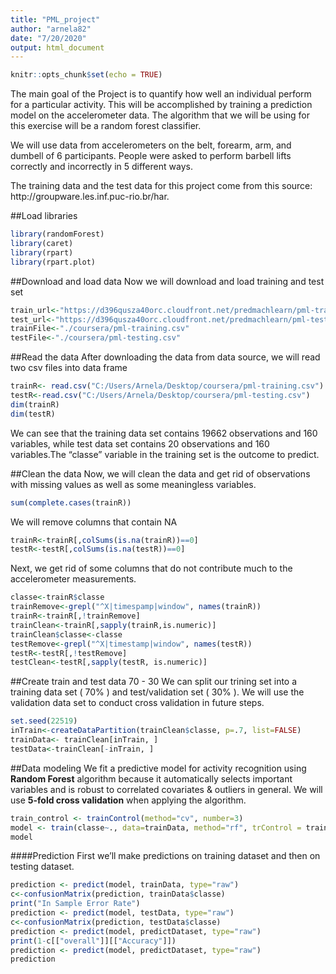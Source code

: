 ---
title: "PML_project"
author: "arnela82"
date: "7/20/2020"
output: html_document
---

```{r setup, include=FALSE}
knitr::opts_chunk$set(echo = TRUE)
```

The main goal of the Project is to quantify how well an individual perform for a particular activity. This will be accomplished by training a prediction model on the accelerometer data. The algorithm that we will be using for this exercise will be a random forest classifier.

We will use data from accelerometers on the belt, forearm, arm, and dumbell of 6 participants. People were asked to perform barbell lifts correctly and incorrectly in 5 different ways. 

The training data and the test data for this project come from this source: http://groupware.les.inf.puc-rio.br/har.

##Load libraries
```{r cache=TRUE}
library(randomForest)
library(caret)
library(rpart)
library(rpart.plot)

```

##Download and load data
Now we will download and load training and test set
```{r}
train_url<-"https://d396qusza40orc.cloudfront.net/predmachlearn/pml-training.csv"
test_url<-"https://d396qusza40orc.cloudfront.net/predmachlearn/pml-testing.csv"
trainFile<-"./coursera/pml-training.csv"
testFile<-"./coursera/pml-testing.csv"

```

##Read the data
After downloading the data from data source, we will read two csv files into data frame

```{r cache=TRUE}
trainR<- read.csv("C:/Users/Arnela/Desktop/coursera/pml-training.csv")
testR<-read.csv("C:/Users/Arnela/Desktop/coursera/pml-testing.csv")
dim(trainR)
dim(testR)
```
We can see that the training data set contains 19662 observations and 160 variables, while test data set contains 20 observations and 160 variables.The "classe" variable in the training set is the outcome to predict. 

##Clean the data
Now, we will clean the data and get rid of observations with missing values as well as some meaningless variables.

```{r, cache=TRUE}
sum(complete.cases(trainR))
```
We will remove columns that contain NA
```{r, cache=TRUE}
trainR<-trainR[,colSums(is.na(trainR))==0]
testR<-testR[,colSums(is.na(testR))==0]
```


Next, we get rid of some columns that do not contribute much to the accelerometer measurements.

```{r, cache=TRUE}
classe<-trainR$classe
trainRemove<-grepl("^X|timespamp|window", names(trainR))
trainR<-trainR[,!trainRemove]
trainClean<-trainR[,sapply(trainR,is.numeric)]
trainClean$classe<-classe
testRemove<-grepl("^X|timestamp|window", names(testR))
testR<-testR[,!testRemove]
testClean<-testR[,sapply(testR, is.numeric)]
```

##Create train and test data 70 - 30
We can split our trining set into a training data set ( 70% ) and test/validation set ( 30% ). We will use the validation data set to conduct cross validation in future steps.  
```{r, cache = TRUE}
set.seed(22519)
inTrain<-createDataPartition(trainClean$classe, p=.7, list=FALSE)
trainData<- trainClean[inTrain, ]
testData<-trainClean[-inTrain, ]
```

##Data modeling
We fit a predictive model for activity recognition using **Random Forest** algorithm because it automatically selects important variables and is robust to correlated covariates & outliers in general. We will use **5-fold cross validation** when applying the algorithm.

```{r, cache=TRUE}
train_control <- trainControl(method="cv", number=3)
model <- train(classe~., data=trainData, method="rf", trControl = train_control)
model
```
####Prediction
First we'll make predictions on training dataset and then on testing dataset.
```{r, cache=TRUE}
prediction <- predict(model, trainData, type="raw")
c<-confusionMatrix(prediction, trainData$classe)
print("In Sample Error Rate")
prediction <- predict(model, testData, type="raw")
c<-confusionMatrix(prediction, testData$classe)
prediction <- predict(model, predictDataset, type="raw")
print(1-c[["overall"]][["Accuracy"]])
prediction <- predict(model, predictDataset, type="raw")
prediction
```




